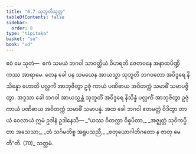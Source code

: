 ```yaml
---
title: "6.7 သုဘူတိသုတ္တ"
tableOfContents: false
sidebar:
  order: 8
type: "tipitaka"
basket: "su"
book: "ud"
---
```



<DynamicBreadcrumb />

<Division number="57" book="ud">

<Paragraph number="576" book="ud">
ဧဝံ မေ သုတံ—  ဧကံ သမယံ ဘဂဝါ သာဝတ္ထိယံ ဝိဟရတိ ဇေတဝနေ အနာထပိဏ္ဍိကဿ အာရာမေ. တေန ခေါ ပန သမယေန အာယသ္မာ သုဘူတိ ဘဂဝတော အဝိဒူရေ နိသိန္နော ဟောတိ ပလ္လင်္ကံ အာဘုဇိတွာ ဥဇုံ ကာယံ ပဏိဓာယ အဝိတက္ကံ သမာဓိံ သမာပဇ္ဇိတွာ.
</Paragraph>

<Paragraph number="577" book="ud">
အဒ္ဒသာ ခေါ ဘဂဝါ အာယသ္မန္တံ သုဘူတိံ အဝိဒူရေ နိသိန္နံ ပလ္လင်္ကံ အာဘုဇိတွာ ဥဇုံ ကာယံ ပဏိဓာယ အဝိတက္ကံ သမာဓိံ သမာပန္နံ.
</Paragraph>

<Paragraph number="578" book="ud">
အထ ခေါ ဘဂဝါ ဧတမတ္ထံ ဝိဒိတွာ တာယံ ဝေလာယံ ဣမံ ဥဒါနံ ဥဒါနေသိ—
</Paragraph>

<Paragraph number="579" type="verses" book="ud">
_“ယဿ ဝိတက္ကာ ဝိဓူပိတာ,_  
_အဇ္ဈတ္တံ သုဝိကပ္ပိတာ အသေသာ;_  
_တံ သင်္ဂမတိစ္စ အရူပသညီ,_  
_စတုယောဂါတိဂတော န ဇာတု မေတီ”တိ. (70)_  


</Paragraph>
</Division>

<Paragraph number="580" type="center" book="ud">
သတ္တမံ.
</Paragraph>